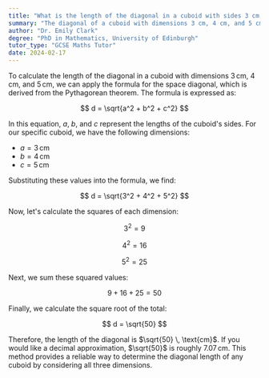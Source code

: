 ```yaml
---
title: "What is the length of the diagonal in a cuboid with sides 3 cm, 4 cm, and 5 cm?"
summary: "The diagonal of a cuboid with dimensions 3 cm, 4 cm, and 5 cm is calculated to be √50 cm."
author: "Dr. Emily Clark"
degree: "PhD in Mathematics, University of Edinburgh"
tutor_type: "GCSE Maths Tutor"
date: 2024-02-17
---
```


To calculate the length of the diagonal in a cuboid with dimensions $3 \, \text{cm}$, $4 \, \text{cm}$, and $5 \, \text{cm}$, we can apply the formula for the space diagonal, which is derived from the Pythagorean theorem. The formula is expressed as:

$$
d = \sqrt{a^2 + b^2 + c^2}
$$

In this equation, $a$, $b$, and $c$ represent the lengths of the cuboid's sides. For our specific cuboid, we have the following dimensions:

- $a = 3 \, \text{cm}$
- $b = 4 \, \text{cm}$
- $c = 5 \, \text{cm}$

Substituting these values into the formula, we find:

$$
d = \sqrt{3^2 + 4^2 + 5^2}
$$

Now, let's calculate the squares of each dimension:

$$
3^2 = 9
$$

$$
4^2 = 16
$$

$$
5^2 = 25
$$

Next, we sum these squared values:

$$
9 + 16 + 25 = 50
$$

Finally, we calculate the square root of the total:

$$
d = \sqrt{50}
$$

Therefore, the length of the diagonal is $\sqrt{50} \, \text{cm}$. If you would like a decimal approximation, $\sqrt{50}$ is roughly $7.07 \, \text{cm}$. This method provides a reliable way to determine the diagonal length of any cuboid by considering all three dimensions.
    